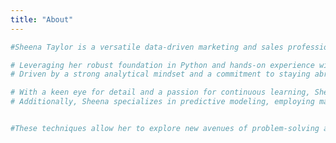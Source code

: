 ```yaml
---
title: "About"
---
```


```python
#Sheena Taylor is a versatile data-driven marketing and sales professional with a unique background in management and client success. 

# Leveraging her robust foundation in Python and hands-on experience with key data science libraries such as NumPy, Pandas, and Scikit-learn, Sheena excels in employing innovative methodologies to solve complex problems and deliver tailored solutions that align with clients' project objectives and budget constraints.
# Driven by a strong analytical mindset and a commitment to staying abreast of industry trends, Sheena seamlessly integrates qualitative and quantitative insights to inform strategic decision-making and drive measurable business impact. Her adaptability, attention to detail, and effective communication skills enable her to collaborate cross-functionally and forge lasting partnerships with stakeholders.

# With a keen eye for detail and a passion for continuous learning, Sheena is adept at utilizing various advanced analytical methods to extract meaningful insights from data. She is well-versed in data cleaning and preprocessing techniques, ensuring the quality and integrity of datasets for analysis. 
# Additionally, Sheena specializes in predictive modeling, employing machine learning algorithms to forecast future trends and behaviors, thereby empowering businesses to make informed decisions.Moreover, Sheena possesses strong communication skills, enabling her to effectively convey insights and recommendations to stakeholders in a clear and actionable manner. Whether leading small-scale initiatives or spearheading large-scale projects on digital platforms, Sheena demonstrates a knack for driving results and achieving measurable outcomes.In her pursuit of expanding her intellectual horsepower, Sheena delves into diverse methodologies such as conjoint analysis and Bayesian inference.


#These techniques allow her to explore new avenues of problem-solving and gain a deeper understanding of consumer preferences and behavior, ultimately contributing to her ability to make a positive impact in the world and the global economy.With a passion for learning and a commitment to excellence, Sheena Taylor continues to push the boundaries of innovation in data-driven marketing and sales, consistently delivering value to clients and driving business growth in a dynamic digital landscape.
```
